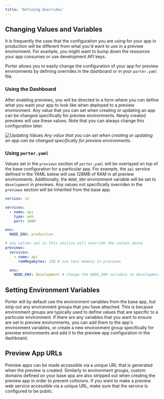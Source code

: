 ```yaml
---
title: 'Defining Overrides'
---
```


## Changing Values and Variables

It is frequently the case that the configuration you are using for your app in production will be different from what you'd want to use in a preview environment. For example, you might want to bump down the resources your app consumes or use development API keys.

Porter allows you to easily change the configuration of your app for preview environments by defining overrides in the dashboard or in your `porter.yaml` file.

### Using the Dashboard

After enabling previews, you will be directed to a form where you can define what you want your app to look like when deployed to a preview environment. Any value that you can set when creating or updating an app can be changed specifically for preview environments. Newly created previews will use these values. Note that you can always change this configuration later.

![Updating Values](/images/preview-environments/updating-values.png)
_Any value that you can set when creating or updating an app can be changed specifically for preview environments._

### Using `porter.yaml`

Values set in the `previews` section of `porter.yaml` will be overlayed on top of the base configuration for a particular app. For example, the `api` service defined in the YAML below will use 128MB of RAM in all preview environments. Additionally, the `NODE_ENV` environment variable will be set to `development` in previews. Any values not specifically overriden in the `previews` section will be inherited from the base app.

```yaml
version: v2

services:
  - name: api
    type: web
    port: 3000

env:
  NODE_ENV: production

# any values set in this section will override the values above
previews:
  services:
    - name: api
      ramMegabytes: 128 # use less memory in previews

  env:
    NODE_ENV: development # change the NODE_ENV variable to development in previews
```

## Setting Environment Variables

Porter will by default use the environment variables from the base app, but strip out any environment groups that you have attached. This is because environment groups are typically used to define values that are specific to a particular environment. If there are any variables that you want to ensure are set in preview environments, you can add them to the app's environment variables, or create a new environment group specifically for preview environments and add it to the preview app configuration in the dashboard.

## Preview App URLs

Preview apps can be made accessible via a unique URL that is generated when the preview is created. Similarly to environment groups, custom domains defined on your base app are also stripped out when creating the preview app in order to prevent collisions. If you want to make a preview web service accessible via a unique URL, make sure that the service is configured to be public.
